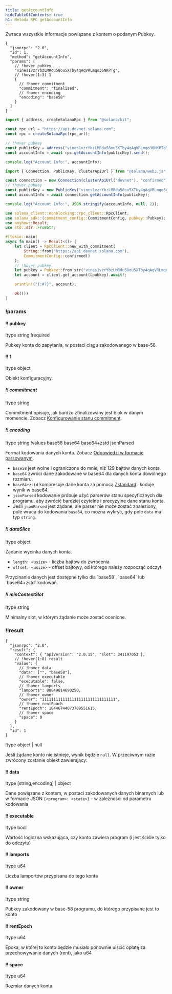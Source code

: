 ```yaml
---
title: getAccountInfo
hideTableOfContents: true
h1: Metoda RPC getAccountInfo
---
```


Zwraca wszystkie informacje powiązane z kontem o podanym Pubkey.

<APIMethod>

```jsonc !!request curl
{
  "jsonrpc": "2.0",
  "id": 1,
  "method": "getAccountInfo",
  "params": [
    // !hover pubkey
    "vines1vzrYbzLMRdu58ou5XTby4qAqVRLmqo36NKPTg",
    // !hover(1:3) 1
    {
      // !hover commitment
      "commitment": "finalized",
      // !hover encoding
      "encoding": "base58"
    }
  ]
}
```

```ts !!request title="Kit"
import { address, createSolanaRpc } from "@solana/kit";

const rpc_url = "https://api.devnet.solana.com";
const rpc = createSolanaRpc(rpc_url);

// !hover pubkey
const publicKey = address("vines1vzrYbzLMRdu58ou5XTby4qAqVRLmqo36NKPTg");
const accountInfo = await rpc.getAccountInfo(publicKey).send();

console.log("Account Info:", accountInfo);
```

```ts !!request title="web3.js"
import { Connection, PublicKey, clusterApiUrl } from "@solana/web3.js";

const connection = new Connection(clusterApiUrl("devnet"), "confirmed");
// !hover pubkey
const publicKey = new PublicKey("vines1vzrYbzLMRdu58ou5XTby4qAqVRLmqo36NKPTg");
const accountInfo = await connection.getAccountInfo(publicKey);

console.log("Account Info:", JSON.stringify(accountInfo, null, 2));
```

```rs !!request title="Rust"
use solana_client::nonblocking::rpc_client::RpcClient;
use solana_sdk::{commitment_config::CommitmentConfig, pubkey::Pubkey};
use anyhow::Result;
use std::str::FromStr;

#[tokio::main]
async fn main() -> Result<()> {
    let client = RpcClient::new_with_commitment(
        String::from("https://api.devnet.solana.com"),
        CommitmentConfig::confirmed()
    );
    // !hover pubkey
    let pubkey = Pubkey::from_str("vines1vzrYbzLMRdu58ou5XTby4qAqVRLmqo36NKPTg")?;
    let account = client.get_account(&pubkey).await?;

    println!("{:#?}", account);

    Ok(())
}
```

### !params

#### !! pubkey

!type string !required

Pubkey konta do zapytania, w postaci ciągu zakodowanego w base-58.

#### !! 1

!type object

Obiekt konfiguracyjny.

##### !! commitment

!type string

Commitment opisuje, jak bardzo zfinalizowany jest blok w danym momencie. Zobacz
[Konfigurowanie stanu commitment](/docs/rpc#configuring-state-commitment).

##### !! encoding

!type string !values base58 base64 base64+zstd jsonParsed

Format kodowania danych konta. Zobacz
[Odpowiedzi w formacie parsowanym](/docs/rpc#parsed-responses).

- `base58` jest wolne i ograniczone do mniej niż 129 bajtów danych konta.
- `base64` zwróci dane zakodowane w base64 dla danych konta dowolnego rozmiaru.
- `base64+zstd` kompresuje dane konta za pomocą
  [Zstandard](https://facebook.github.io/zstd/) i koduje wynik w base64.
- `jsonParsed` kodowanie próbuje użyć parserów stanu specyficznych dla programu,
  aby zwrócić bardziej czytelne i precyzyjne dane stanu konta.
- Jeśli `jsonParsed` jest żądane, ale parser nie może zostać znaleziony, pole
  wraca do kodowania `base64`, co można wykryć, gdy pole `data` ma typ `string`.

##### !! dataSlice

!type object

Żądanie wycinka danych konta.

- `length: <usize>` - liczba bajtów do zwrócenia
- `offset: <usize>` - offset bajtowy, od którego należy rozpocząć odczyt

<Callout type="info">
  Przycinanie danych jest dostępne tylko dla `base58`, `base64` lub
  `base64+zstd` kodowań.
</Callout>

##### !! minContextSlot

!type string

Minimalny slot, w którym żądanie może zostać ocenione.

### !!result

```jsonc !response
{
  "jsonrpc": "2.0",
  "result": {
    "context": { "apiVersion": "2.0.15", "slot": 341197053 },
    // !hover(1:8) result
    "value": {
      // !hover data
      "data": ["", "base58"],
      // !hover executable
      "executable": false,
      // !hover lamports
      "lamports": 88849814690250,
      // !hover owner
      "owner": "11111111111111111111111111111111",
      // !hover rentEpoch
      "rentEpoch": 18446744073709551615,
      // !hover space
      "space": 0
    }
  },
  "id": 1
}
```

!type object | null

Jeśli żądane konto nie istnieje, wynik będzie `null`. W przeciwnym razie
zwrócony zostanie obiekt zawierający:

#### !! data

!type \[string,encoding\] | object

Dane powiązane z kontem, w postaci zakodowanych danych binarnych lub w formacie
JSON `{<program>: <state>}` - w zależności od parametru kodowania

#### !! executable

!type bool

Wartość logiczna wskazująca, czy konto zawiera program (i jest ściśle tylko do
odczytu)

#### !! lamports

!type u64

Liczba lamportów przypisana do tego konta

#### !! owner

!type string

Pubkey zakodowany w base-58 programu, do którego przypisane jest to konto

#### !! rentEpoch

!type u64

Epoka, w której to konto będzie musiało ponownie uiścić opłatę za przechowywanie
danych (rent), jako u64

#### !! space

!type u64

Rozmiar danych konta

</APIMethod>
